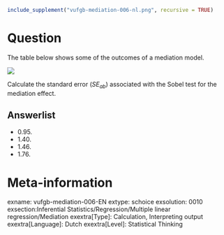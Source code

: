 ```r
include_supplement("vufgb-mediation-006-nl.png", recursive = TRUE)
```

Question
========
The table below shows some of the outcomes of a mediation model. 

![](vufgb-mediation-006-nl.png)

Calculate the standard error (*SE~ab~*) associated with the Sobel test for the mediation effect.

Answerlist
----------
* 0.95.
* 1.40.
* 1.46.
* 1.76.

Meta-information
================
exname: vufgb-mediation-006-EN
extype: schoice
exsolution: 0010
exsection:Inferential Statistics/Regression/Multiple linear regression/Mediation
exextra[Type]: Calculation, Interpreting output
exextra[Language]: Dutch
exextra[Level]: Statistical Thinking
